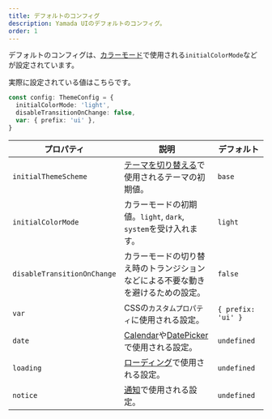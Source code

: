 ```yaml
---
title: デフォルトのコンフィグ
description: Yamada UIのデフォルトのコンフィグ。
order: 1
---
```


デフォルトのコンフィグは、[カラーモード](/docs/styled-system/color-mode)で使用される`initialColorMode`などが設定されています。

実際に設定されている値はこちらです。

```ts
const config: ThemeConfig = {
  initialColorMode: 'light',
  disableTransitionOnChange: false,
  var: { prefix: 'ui' },
}
```

| プロパティ                  | 説明                                                                                                                   | デフォルト         |
| --------------------------- | ---------------------------------------------------------------------------------------------------------------------- | ------------------ |
| `initialThemeScheme`        | [テーマを切り替える](/docs/styled-system/theming/switch-theme)で使用されるテーマの初期値。                             | `base`             |
| `initialColorMode`          | カラーモードの初期値。`light`, `dark`, `system`を受け入れます。                                                        | `light`            |
| `disableTransitionOnChange` | カラーモードの切り替え時のトランジションなどによる不要な動きを避けるための設定。                                       | `false`            |
| `var`                       | CSSの`カスタムプロパティ`に使用される設定。                                                                            | `{ prefix: 'ui' }` |
| `date`                      | [Calendar](/docs/components/data-display/calendar)や[DatePicker](/docs/components/forms/date-picker)で使用される設定。 | `undefined`        |
| `loading`                   | [ローディング](/docs/styled-system/loading)で使用される設定。                                                          | `undefined`        |
| `notice`                    | [通知](/docs/styled-system/notification)で使用される設定。                                                             | `undefined`        |
